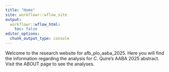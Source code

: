 ```yaml
---
title: "Home"
site: workflowr::wflow_site
output:
  workflowr::wflow_html:
    toc: false
editor_options:
  chunk_output_type: console
---
```


Welcome to the research website for afb_plo_aaba_2025.
Here you will find the information regarding the analysis for C. Quire's AABA 2025 abstract.
Visit the ABOUT page to see the analyses. 